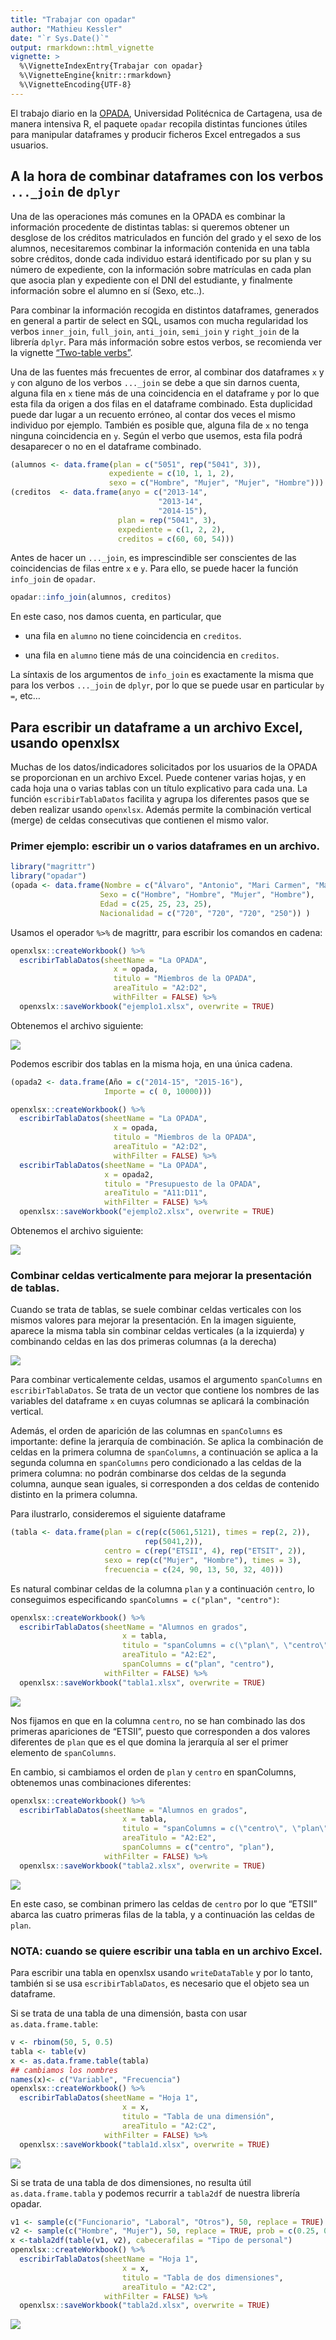 ```yaml
---
title: "Trabajar con opadar"
author: "Mathieu Kessler"
date: "`r Sys.Date()`"
output: rmarkdown::html_vignette
vignette: >
  %\VignetteIndexEntry{Trabajar con opadar}
  %\VignetteEngine{knitr::rmarkdown}
  %\VignetteEncoding{UTF-8}
---
```


El trabajo diario en la [OPADA](http:://www.upct.es/opada), Universidad Politécnica de Cartagena, usa de manera intensiva R, el paquete `opadar` recopila distintas funciones útiles para manipular dataframes y producir ficheros Excel entregados a sus usuarios.

## A la hora de combinar dataframes con los verbos `..._join` de `dplyr` 

Una de las operaciones más comunes en la OPADA es combinar la información procedente de distintas tablas: si queremos obtener un desglose de los créditos matriculados en función del grado y el sexo de los alumnos, necesitaremos combinar la información contenida en una tabla sobre créditos, donde cada individuo estará identificado por su plan y su número de expediente, con la información sobre matrículas en cada plan que asocia plan y expediente con el DNI del estudiante, y finalmente información sobre el alumno en sí (Sexo, etc..). 

Para combinar la información recogida en distintos dataframes, generados en general a partir de select en SQL, usamos con mucha regularidad los verbos `inner_join`, `full_join`, `anti_join`,  `semi_join` y `right_join` de la librería `dplyr`. Para más información sobre estos verbos, se recomienda ver la vignette ["Two-table verbs"](https://cran.r-project.org/web/packages/dplyr/vignettes/two-table.html). 

Una de las fuentes más frecuentes de error, al combinar dos dataframes `x` y `y` con alguno de los verbos `..._join` se debe a que sin darnos cuenta, alguna fila en ` x` tiene más de una coincidencia en el dataframe `y` por lo que esta fila da origen a dos filas en el dataframe combinado. Esta duplicidad puede dar lugar a un recuento erróneo, al contar dos veces el mismo individuo por ejemplo.
También es posible que, alguna fila de `x` no tenga ninguna coincidencia en `y`. Según el verbo que usemos, esta fila podrá desaparecer o no en el dataframe combinado.

```r
(alumnos <- data.frame(plan = c("5051", rep("5041", 3)),
                      expediente = c(10, 1, 1, 2),
                      sexo = c("Hombre", "Mujer", "Mujer", "Hombre")))
(creditos  <- data.frame(anyo = c("2013-14",
                                 "2013-14",
                                 "2014-15"),
                        plan = rep("5041", 3),
                        expediente = c(1, 2, 2),
                        creditos = c(60, 60, 54)))
```


Antes de hacer un `..._join`, es imprescindible ser conscientes de las coincidencias de filas entre `x` e  `y`. Para ello, se puede hacer la función `info_join` de `opadar`.


```r
opadar::info_join(alumnos, creditos)
```

En este caso, nos damos cuenta, en particular, que

* una fila en `alumno` no tiene coincidencia en `creditos`.

* una fila en `alumno` tiene más de una coincidencia en `creditos`.

La síntaxis de los argumentos de `info_join` es exactamente la misma que para los verbos `..._join` de `dplyr`, por lo que se puede usar en particular `by = `, etc...

## Para escribir un dataframe a un archivo Excel, usando openxlsx

Muchas de los datos/indicadores solicitados por los usuarios de la OPADA se proporcionan en un archivo Excel. Puede contener varias hojas, y en cada hoja una o varias tablas con un título explicativo para cada una. La función `escribirTablaDatos` facilita y agrupa los diferentes pasos que se deben realizar usando `openxlsx`. Además permite la combinación vertical (merge) de celdas consecutivas que contienen el mismo valor.

### Primer ejemplo: escribir un o varios dataframes en un archivo.

```r
library("magrittr")
library("opadar")
(opada <- data.frame(Nombre = c("Álvaro", "Antonio", "Mari Carmen", "Mathieu"),
                    Sexo = c("Hombre", "Hombre", "Mujer", "Hombre"),
                    Edad = c(25, 25, 23, 25),
                    Nacionalidad = c("720", "720", "720", "250")) )
```

Usamos el operador `%>%` de magrittr, para escribir los comandos en cadena:

```r
openxlsx::createWorkbook() %>% 
  escribirTablaDatos(sheetName = "La OPADA",
                       x = opada,
                       titulo = "Miembros de la OPADA",
                       areaTitulo = "A2:D2",
                       withFilter = FALSE) %>%
  openxslx::saveWorkbook("ejemplo1.xlsx", overwrite = TRUE)
```
Obtenemos el archivo siguiente:

 ![](ejemplo1.png) 

Podemos escribir dos tablas en la misma hoja, en una única cadena.

```r
(opada2 <- data.frame(Año = c("2014-15", "2015-16"),
                     Importe = c( 0, 10000)))
```

```r
openxlsx::createWorkbook() %>% 
  escribirTablaDatos(sheetName = "La OPADA",
                       x = opada,
                       titulo = "Miembros de la OPADA",
                       areaTitulo = "A2:D2",
                       withFilter = FALSE) %>%
  escribirTablaDatos(sheetName = "La OPADA",
                     x = opada2,
                     titulo = "Presupuesto de la OPADA",
                     areaTitulo = "A11:D11",
                     withFilter = FALSE) %>%
  openxlsx::saveWorkbook("ejemplo2.xlsx", overwrite = TRUE)
```

Obtenemos el archivo siguiente:

 ![](ejemplo2.png) 

### Combinar celdas verticalmente para mejorar la presentación de tablas.

Cuando se trata de tablas, se suele combinar celdas verticales con los mismos valores para mejorar la presentación. En la imagen siguiente, aparece la misma tabla sin combinar celdas verticales (a la izquierda) y combinando celdas en las dos primeras columnas (a la derecha)

![](tabla4-sinopticas.png) 

Para combinar verticalemente celdas, usamos el argumento `spanColumns` en `escribirTablaDatos`. Se trata de un vector que contiene los nombres de las variables del dataframe `x` en cuyas columnas se aplicará la combinación vertical.

Además, el orden de aparición de las columnas en `spanColumns` es importante: define la jerarquía de combinación. Se aplica la combinación de celdas en la primera columna de `spanColumns`, a continuación se aplica a la segunda columna en `spanColumns` pero condicionado a las celdas de la primera columna: no podrán combinarse dos celdas de la segunda columna, aunque sean iguales, si corresponden a dos celdas de contenido distinto en la primera columna.

Para ilustrarlo, consideremos el siguiente dataframe

```r
(tabla <- data.frame(plan = c(rep(c(5061,5121), times = rep(2, 2)),
                              rep(5041,2)),
                     centro = c(rep("ETSII", 4), rep("ETSIT", 2)),
                     sexo = rep(c("Mujer", "Hombre"), times = 3),
                     frecuencia = c(24, 90, 13, 50, 32, 40)))
```

Es natural combinar celdas de la columna `plan` y a continuación `centro`, lo conseguimos especificando `spanColumns = c("plan", "centro")`:

```r
openxlsx::createWorkbook() %>% 
  escribirTablaDatos(sheetName = "Alumnos en grados",
                         x = tabla,
                         titulo = "spanColumns = c(\"plan\", \"centro\")",
                         areaTitulo = "A2:E2",
                         spanColumns = c("plan", "centro"),
                     withFilter = FALSE) %>%
  openxlsx::saveWorkbook("tabla1.xlsx", overwrite = TRUE)
```

![](tabla1.png) 

Nos fijamos en que en la columna `centro`, no se han combinado las dos primeras apariciones de "ETSII", puesto que corresponden a dos valores diferentes de `plan` que es el que domina la jerarquía al ser el primer elemento de `spanColumns`.

En cambio, si cambiamos el orden de `plan` y `centro` en spanColumns, obtenemos unas combinaciones diferentes:

```r
openxlsx::createWorkbook() %>% 
  escribirTablaDatos(sheetName = "Alumnos en grados",
                         x = tabla,
                         titulo = "spanColumns = c(\"centro\", \"plan\")",
                         areaTitulo = "A2:E2",
                         spanColumns = c("centro", "plan"),
                     withFilter = FALSE) %>%
  openxlsx::saveWorkbook("tabla2.xlsx", overwrite = TRUE)
```


![](tabla2.png) 

En este caso, se combinan primero las celdas de `centro` por lo que "ETSII" abarca las cuatro primeras filas de la tabla, y a continuación las celdas de `plan`.

### NOTA: cuando se quiere escribir una tabla en un archivo Excel.

Para escribir una tabla en openxlsx usando `writeDataTable` y por lo tanto, también si se usa `escribirTablaDatos`, es necesario que el objeto sea un dataframe. 

Si se trata de una tabla de una dimensión, basta con usar `as.data.frame.table`:
```r
v <- rbinom(50, 5, 0.5)
tabla <- table(v)
x <- as.data.frame.table(tabla)
## cambiamos los nombres
names(x)<- c("Variable", "Frecuencia")
openxlsx::createWorkbook() %>% 
  escribirTablaDatos(sheetName = "Hoja 1",
                         x = x,
                         titulo = "Tabla de una dimensión",
                         areaTitulo = "A2:C2",
                     withFilter = FALSE) %>%
  openxlsx::saveWorkbook("tabla1d.xlsx", overwrite = TRUE)
```

![](tabla1d.png) 

Si se trata de una tabla de dos dimensiones, no resulta útil `as.data.frame.tabla` y podemos recurrir a `tabla2df` de nuestra librería opadar.

```r
v1 <- sample(c("Funcionario", "Laboral", "Otros"), 50, replace = TRUE)
v2 <- sample(c("Hombre", "Mujer"), 50, replace = TRUE, prob = c(0.25, 0.75))
x <-tabla2df(table(v1, v2), cabecerafilas = "Tipo de personal")
openxlsx::createWorkbook() %>% 
  escribirTablaDatos(sheetName = "Hoja 1",
                         x = x,
                         titulo = "Tabla de dos dimensiones",
                         areaTitulo = "A2:C2",
                     withFilter = FALSE) %>%
  openxlsx::saveWorkbook("tabla2d.xlsx", overwrite = TRUE)
```


![](tabla2d.png) 

